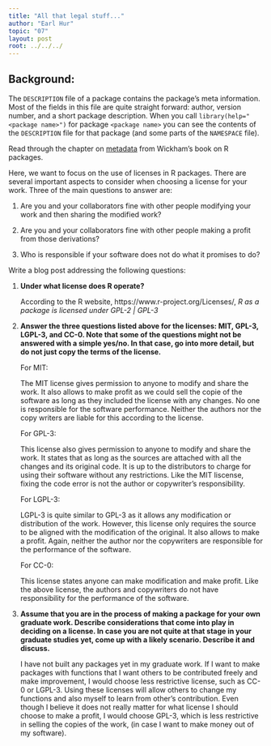 ---
title: "All that legal stuff..."
author: "Earl Hur"
topic: "07"
layout: post
root: ../../../
---

## Background:

The `DESCRIPTION` file of a package contains the package's meta information. Most of the fields in this file are quite straight forward: author, version number, and a short package description. When you call `library(help="<package name>")` for  package `<package name>` you can see the contents of the `DESCRIPTION` file for that package (and some parts of the `NAMESPACE` file).

Read through the chapter on [metadata](http://r-pkgs.had.co.nz/description.html) from Wickham's book on R packages. 

Here, we want to focus on the use of licenses in R packages.
There are several important aspects to consider when choosing a license for your work. 
Three of the main questions to answer are: 

1. Are you and your collaborators fine with other people modifying your work and then sharing the modified work?

2. Are you and your collaborators fine with other people making a profit from those derivations?

3. Who is responsible if your software does not do what it promises to do?


Write a blog post addressing the following questions: 

1. **Under what license does R operate?**

    According to the R website, https://www.r-project.org/Licenses/, *R as a package is licensed under GPL-2 | GPL-3*

2. **Answer the three questions listed above for the licenses: MIT, GPL-3,  LGPL-3, and CC-0. Note that some of the questions might not be answered with a simple yes/no. In that case, go into more detail, but do not just copy the terms of the license.**

      For MIT:
      
      The MIT license gives permission to anyone to modify and share the work. It also allows to make profit as we could sell the copie of the software as long as they included the license with any changes. No one is responsible for the software performance. Neither the authors nor the copy writers are liable for this according to the license.
      
      For GPL-3:
      
      This license also gives permission to anyone to modify and share the work. It states that as long as the sources are attached with all the changes and its original code. It is up to the distributors to charge for using their software without any restrictions. Like the MIT liscense, fixing the code error is not the author or copywriter's responsibility.
  
      For LGPL-3:
      
      LGPL-3 is quite similar to GPL-3 as it allows any modification or distribution of the work. However, this license only requires the source to be aligned with the modification of the original. It also allows to make a profit. Again, neither the author nor the copywriters are responsible for the performance of the software.
  
      For CC-0:
      
      This license states anyone can make modification and make profit. Like the above license, the authors and copywriters do not have responsibility for the performance of the software.

3. **Assume that you are in the process of making a package for your own graduate work. Describe considerations that come into play in deciding on a license. In case you are not quite at that stage in your graduate studies yet, come up with a likely scenario. Describe it and discuss.**

      I have not built any packages yet in my graduate work. If I want to make packages with functions that I want others to be contributed freely and make improvement, I would choose less restrictive license, such as CC-0 or LGPL-3. Using these licenses will allow others to change my functions and also myself to learn from other's contribution. Even though I believe it does not really matter for what license I should choose to make a profit, I would choose GPL-3, which is less restrictive in selling the copies of the work, (in case I want to make money out of my software). 